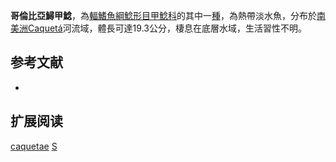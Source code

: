 {{Speciesbox
| name = 哥倫比亞鱘甲鯰
| image = 
| image_width = 250px
| image_caption = 
| status = NE
| status_system = IUCN3.1
| genus = Sturisomatichthys
| species = caquetae
| authority = [[Fowler|Fowler]], 1945
| synonyms = *''Harttia caquetae'', Fowler, 1945
}}

'''哥倫比亞鱘甲鯰'''，為[[輻鰭魚綱|輻鰭魚綱]][[鯰形目|鯰形目]][[甲鯰科|甲鯰科]]的其中一[[種|種]]，為熱帶淡水魚，分布於[[南美洲|南美洲]]Caquetá河流域，體長可達19.3公分，棲息在底層水域，生活習性不明。

==参考文献==
*{{FishBase_species|genus=Sturisomatichthys|species=caquetae|year=2014|month=12}}

== 扩展阅读 ==
{{refbegin}}
{{wikispecies-inline|Sturisomatichthys caquetae|哥倫比亞鱘甲鯰}}
{{refend}}
{{Taxonbar|from=Q3761264}}

[[Category:鱘甲鯰屬|caquetae]]
[[Category:1945年描述的鱼类|S]]